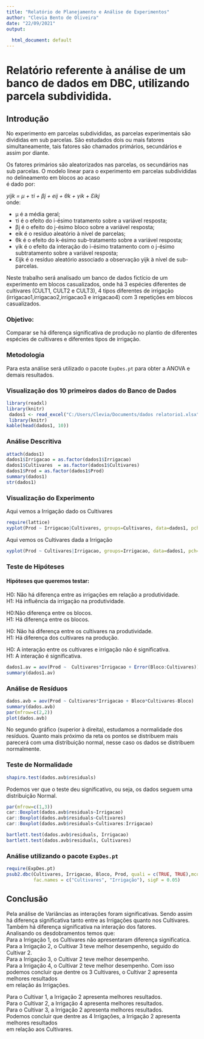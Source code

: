 ---
title: "Relatório de Planejamento e Análise de Experimentos"
author: "Clevia Bento de Oliveira"
date: "22/09/2021"
output:
  
  html_document: default
---

  
# Relatório referente à análise de um banco de dados em DBC, utilizando parcela subdividida.  

## Introdução  

No experimento em parcelas subdivididas, as parcelas experimentais são divididas em sub parcelas. São estudados dois ou mais fatores simultaneamente, tais fatores são chamados primários, secundários e assim por diante.    

Os fatores primários são aleatorizados nas parcelas, os secundários nas sub parcelas. 
O modelo linear para o experimento em parcelas subdivididas no delineamento em blocos ao acaso  
é dado por:

*yijk = µ + τi + βj + eij + θk + γik  + Ɛikj*  
onde:

* µ é a média geral; 
* τi é o efeito do i-ésimo tratamento sobre a variável resposta;
* βj é o efeito do j-ésimo bloco sobre a variável resposta;
* eik é o resíduo aleatório à nível de parcelas; 
* θk é o efeito do k-ésimo sub-tratamento sobre a variável resposta;
* γik é o efeito da interação do i-ésimo tratamento com o j-ésimo subtratamento sobre a variável resposta;
* Ɛijk é o resíduo aleatório associado a observação yijk à nível de sub-parcelas. 

Neste trabalho será analisado um banco de dados fictício de um experimento em blocos casualizados, onde há 3 espécies diferentes de cultivares (CULT1, CULT2 e CULT3), 4 tipos diferentes de irrigação 
(irrigacao1,irrigacao2,irrigacao3 e irrigacao4) com 3 repetições em blocos 
casualizados.  

### Objetivo:

Comparar se há diferença significativa de produção no plantio de diferentes espécies de cultivares e diferentes tipos de irrigação.  

### Metodologia  
Para esta análise será utilizado o pacote `ExpDes.pt` para obter a ANOVA e demais resultados.  

### Visualização dos 10 primeiros dados do Banco de Dados
  


```{r warning=FALSE, echo=FALSE, message=FALSE}
library(readxl)
library(knitr)
 dados1 <- read_excel("C:/Users/Clevia/Documents/dados relatorio1.xlsx")
 library(knitr)
kable(head(dados1, 10))
```
  
### Análise Descritiva 
  
```{r echo=FALSE, message=FALSE, warning=FALSE}
attach(dados1)
dados1$Irrigacao = as.factor(dados1$Irrigacao)
dados1$Cultivares  = as.factor(dados1$Cultivares)
dados1$Prod = as.factor(dados1$Prod)
summary(dados1)
str(dados1)
```
  
### Visualização do Experimento   

Aqui vemos a Irrigação dado os Cultivares

```{r message=FALSE, warning=FALSE, echo=FALSE}
require(lattice)
xyplot(Prod ~ Irrigacao|Cultivares, groups=Cultivares, data=dados1, pch=c(19,20,1),auto.key=TRUE, jitter.x=T)
```
  
 Aqui vemos os Cultivares dada a Irrigação
```{r message=FALSE, warning=FALSE, echo=FALSE}
xyplot(Prod ~ Cultivares|Irrigacao, groups=Irrigacao, data=dados1, pch=c(19,20,1),auto.key=TRUE, jitter.x=T)

```
   
### Teste de Hipóteses 

#### Hipóteses que queremos testar:  
H0: Não há diferença entre as irrigações em relação a produtividade.  
H1: Há influência da irrigação na produtividade.  
  
H0:Não diferença entre os blocos.  
H1: Há diferença entre os blocos.  
  
H0: Não há diferença entre os cultivares na produtividade.  
H1: Há diferença dos cultivares na produção.  
  
H0: A interação entre os cultivares e irrigação não é significativa.  
H1: A interação é significativa.  


```{r message=FALSE, warning=FALSE}
dados1.av = aov(Prod ~  Cultivares*Irrigacao + Error(Bloco:Cultivares))
summary(dados1.av)
```
  
### Análise de Resíduos
  
```{r message=FALSE, warning=FALSE}
dados.avb = aov(Prod ~ Cultivares*Irrigacao + Bloco*Cultivares-Bloco)
summary(dados.avb)
par(mfrow=c(2,2))
plot(dados.avb)
```

  
 No segundo gráfico (superior à direita), estudamos a normalidade dos resíduos. Quanto mais próximo da reta os pontos se distribuem mais parecerá com uma distribuição normal, nesse caso os dados se distribuem normalmente.  
 
### Teste de Normalidade 

```{r message=FALSE, warning=FALSE}
shapiro.test(dados.avb$residuals)
```
  
Podemos ver que o teste deu significativo, ou seja, os dados seguem uma distribuição Normal. 
  
```{r message=FALSE, warning=FALSE, echo=FALSE}
par(mfrow=c(1,3))
car::Boxplot(dados.avb$residuals~Irrigacao)
car::Boxplot(dados.avb$residuals~Cultivares)
car::Boxplot(dados.avb$residuals~Cultivares:Irrigacao)

bartlett.test(dados.avb$residuals, Irrigacao)
bartlett.test(dados.avb$residuals, Cultivares)
```

### Análise utilizando o pacote `ExpDes.pt` 

```{r message=FALSE, warning=FALSE}
require(ExpDes.pt)
psub2.dbc(Cultivares, Irrigacao, Bloco, Prod, quali = c(TRUE, TRUE),mcomp = "tukey",
          fac.names = c("Cultivares", "Irrigação"), sigF = 0.05)
```

## Conclusão 
Pela análise de Variâncias as interações foram significativas. 
Sendo assim há diferença significativa tanto entre as Irrigações quanto nos Cultivares.  
Também há diferença significativa na interação dos fatores.  
Analisando os desdobramentos temos que:  
Para a Irrigação 1, os Cultivares não apresentaram diferença significatica.  
Para a Irrigação 2, o Cultivar 3 teve melhor desempenho, seguido do Cultivar 2.  
Para a Irrigação 3, o Cultivar 2 teve melhor desempenho.  
Para a Irrigação 4, o Cultivar 2 teve melhor desempenho.
Com isso podemos concluir que dentre os 3 Cultivares, o Cultivar 2 apresenta melhores resultados  
em relação ás Irrigações.  
  
Para o Cultivar 1, a Irrigação 2 apresenta melhores resultados.  
Para o Cultivar 2, a Irrigação 4 apresenta melhores resultados.  
Para o Cultivar 3, a Irrigação 2 apresenta melhores resultados.  
Podemos concluir que dentre as 4 Irrigações, a Irrigação 2 apresenta melhores resultados  
em relação aos Cultivares.  

